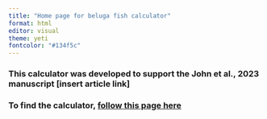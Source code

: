 ```yaml
---
title: "Home page for beluga fish calculator"
format: html
editor: visual
theme: yeti
fontcolor: "#134f5c"
---
```


### This calculator was developed to support the John et al., 2023 manuscript \[insert article link\]

### To find the calculator, [follow this page here](Beluga_fish_calculator.html)

### 
